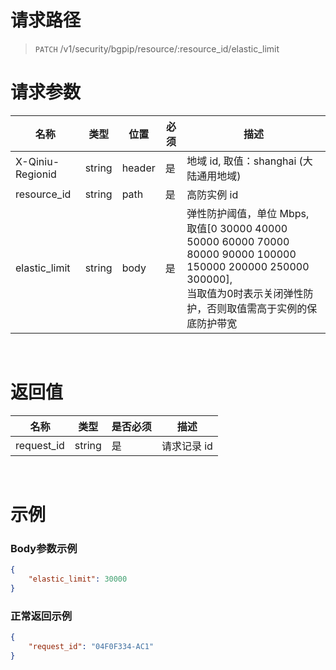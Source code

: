 <style>.topic-content-wrap .topic-detail table thead th { word-break: keep-all; }</style>

# 请求路径
>`PATCH` /v1/security/bgpip/resource/:resource_id/elastic_limit


# 请求参数
| 名称 | 类型 | 位置 | 必须 | 描述 |
----- | ----- | ----- | ----- | -----
| X-Qiniu-Regionid | string | header | 是 | 地域 id, 取值：shanghai (大陆通用地域) |
| resource_id | string | path | 是 | 高防实例 id |
| elastic_limit | string | body | 是 | 弹性防护阈值，单位 Mbps, 取值[0 30000 40000 50000 60000 70000 80000 90000 100000 150000 200000 250000 300000],<br> 当取值为0时表示关闭弹性防护，否则取值需高于实例的保底防护带宽 |

<br>


# 返回值
| 名称 | 类型 | 是否必须 | <center>描述 |
| ----- | ----- | ----- | ----- |
| request_id | string | 是 | 请求记录 id |

<br>

# 示例
### Body参数示例
```json
{
	"elastic_limit": 30000
}
```

### 正常返回示例
```json
{
    "request_id": "04F0F334-AC1"
}
```